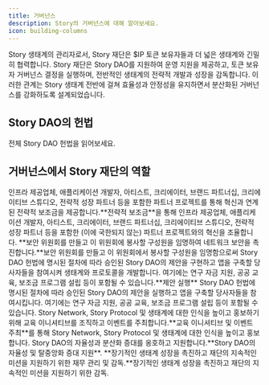 ```yaml
---
title: 거버넌스
description: Story의 거버넌스에 대해 알아보세요.
icon: building-columns
---
```


Story 생태계의 관리자로서, Story 재단은 \$IP 토큰 보유자들과 더 넓은 생태계와 긴밀히 협력합니다. Story 재단은 Story DAO를 지원하여 운영 지원을 제공하고, 토큰 보유자 거버넌스 결정을 실행하며, 전반적인 생태계의 전략적 개발과 성장을 감독합니다. 이러한 관계는 Story 생태계 전반에 걸쳐 효율성과 안정성을 유지하면서 분산화된 거버넌스를 강화하도록 설계되었습니다.

## Story DAO의 헌법

<CardGroup cols={1}>
  <Card title="Story DAO 헌법" href="https://story.foundation/constitution.pdf" icon="scroll" color="#ccb092">
    전체 Story DAO 헌법을 읽어보세요.
  </Card>
</CardGroup>

## 거버넌스에서 Story 재단의 역할

<Accordion title="전략적 보조금" icon="money-check-dollar">
  인프라 제공업체, 애플리케이션 개발자, 아티스트, 크리에이터, 브랜드 파트너십, 크리에이티브 스튜디오, 전략적 성장 파트너 등을 포함한 파트너 프로젝트를 통해 혁신과 연계된 전략적 보조금을 제공합니다.**전략적 보조금**을 통해 인프라 제공업체, 애플리케이션 개발자, 아티스트, 크리에이터, 브랜드 파트너십, 크리에이티브 스튜디오, 전략적 성장 파트너 등을 포함한 (이에 국한되지 않는) 파트너 프로젝트와의 혁신을 조율합니다.
</Accordion>

<Accordion title="네트워크 보안" icon="file-shield">
  **보안 위원회를 만들고 이 위원회에 봉사할 구성원을 임명하여 네트워크 보안을 촉진합니다.**&#xBCF4;안 위원회를 만들고 이 위원회에서 봉사할 구성원을 임명함으로써
</Accordion>

<Accordion title="제안 구현" icon="scroll">
  Story DAO 헌법에 명시된 절차에 따라 승인된 Story DAO의 제안을 구현하고 앱을 구축할 당사자들을 참여시켜 생태계와 프로토콜을 개발합니다. 여기에는 연구 자금 지원, 공공 교육, 보조금 프로그램 설립 등이 포함될 수 있습니다.**제안 실행** Story DAO 헌법에 명시된 절차에 따라 승인된 Story DAO의 제안을 실행하고 앱을 구축할 당사자들을 참여시킵니다. 여기에는 연구 자금 지원, 공공 교육, 보조금 프로그램 설립 등이 포함될 수 있습니다.
</Accordion>

<Accordion title="교육 이니셔티브 / 이벤트" icon="book">
  Story Network, Story Protocol 및 생태계에 대한 인식을 높이고 홍보하기 위해 교육 이니셔티브를 조직하고 이벤트를 주최합니다.**교육 이니셔티브 및 이벤트 주최**를 통해 Story Network, Story Protocol 및 생태계에 대한 인식을 높이고 홍보합니다.
</Accordion>

<Accordion title="분산화" icon="globe">
  Story DAO의 자율성과 분산화 증대를 옹호하고 지원합니다.**Story DAO의 자율성 및 탈중앙화 증대 지원**.
</Accordion>

<Accordion title="재무 관리" icon="piggy-bank">
  **장기적인 생태계 성장을 촉진하고 재단의 지속적인 미션을 지원하기 위한 재무 관리 및 감독.**&#xC7A5;기적인 생태계 성장을 촉진하고 재단의 지속적인 미션을 지원하기 위한 감독.
</Accordion>
